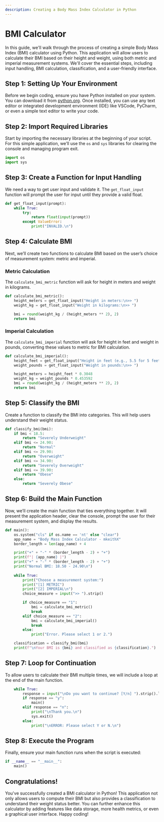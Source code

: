 ```yaml
---
description: Creating a Body Mass Index Calculator in Python
---
```


# BMI Calculator

In this guide, we'll walk through the process of creating a simple Body Mass Index (BMI) calculator using Python. This application will allow users to calculate their BMI based on their height and weight, using both metric and imperial measurement systems. We'll cover the essential steps, including input handling, BMI calculation, classification, and a user-friendly interface.

## Step 1: Setting Up Your Environment

Before we begin coding, ensure you have Python installed on your system. You can download it from [python.org](https://www.python.org/). Once installed, you can use any text editor or integrated development environment (IDE) like VSCode, PyCharm, or even a simple text editor to write your code.

## Step 2: Import Required Libraries

Start by importing the necessary libraries at the beginning of your script. For this simple application, we’ll use the `os` and `sys` libraries for clearing the console and managing program exit.

```python
import os
import sys
```

## Step 3: Create a Function for Input Handling

We need a way to get user input and validate it. The `get_float_input` function will prompt the user for input until they provide a valid float.

```python
def get_float_input(prompt):
    while True:
        try:
            return float(input(prompt))
        except ValueError:
            print("INVALID.\n")
```

## Step 4: Calculate BMI

Next, we’ll create two functions to calculate BMI based on the user’s choice of measurement system: metric and imperial.

### Metric Calculation

The `calculate_bmi_metric` function will ask for height in meters and weight in kilograms.

```python
def calculate_bmi_metric():
    height_meters = get_float_input("Height in meters:\n>> ")
    weight_kg = get_float_input("Weight in kilograms:\n>> ")

    bmi = round(weight_kg / (height_meters ** 2), 2)
    return bmi
```

### Imperial Calculation

The `calculate_bmi_imperial` function will ask for height in feet and weight in pounds, converting these values to metric for BMI calculation.

```python
def calculate_bmi_imperial():
    height_feet = get_float_input("Height in feet (e.g., 5.5 for 5 feet 6 inches):\n>> ")
    weight_pounds = get_float_input("Weight in pounds:\n>> ")

    height_meters = height_feet * 0.3048
    weight_kg = weight_pounds * 0.453592
    bmi = round(weight_kg / (height_meters ** 2), 2)
    return bmi
```

## Step 5: Classify the BMI

Create a function to classify the BMI into categories. This will help users understand their weight status.

```python
def classify_bmi(bmi):
    if bmi < 18.5:
        return "Severely Underweight"
    elif bmi <= 24.90:
        return "Normal"
    elif bmi <= 29.90:
        return "Overweight"
    elif bmi <= 34.90:
        return "Severely Overweight"
    elif bmi <= 39.90:
        return "Obese"
    else:
        return "Severely Obese"
```

## Step 6: Build the Main Function

Now, we’ll create the main function that ties everything together. It will present the application header, clear the console, prompt the user for their measurement system, and display the results.

```python
def main():
    os.system("cls" if os.name == 'nt' else "clear")
    app_name = "Body Mass Index Calculator - mkeithX"
    border_length = len(app_name) + 4

    print("+" + "-" * (border_length - 2) + "+")
    print(f"| {app_name} |")
    print("+" + "-" * (border_length - 2) + "+")
    print("Normal BMI: 18.50 - 24.90\n")
    
    while True:
        print("Choose a measurement system:")
        print("[1] METRIC")
        print("[2] IMPERIAL\n")
        choice_measure = input(">> ").strip()

        if choice_measure == "1":
            bmi = calculate_bmi_metric()
            break
        elif choice_measure == "2":
            bmi = calculate_bmi_imperial()
            break
        else:
            print("Error. Please select 1 or 2.")

    classification = classify_bmi(bmi)
    print(f"\nYour BMI is {bmi} and classified as {classification}.")
```

## Step 7: Loop for Continuation

To allow users to calculate their BMI multiple times, we will include a loop at the end of the main function.

```python
    while True:
        response = input("\nDo you want to continue? [Y/n] ").strip().lower()
        if response == "y":
            main()
        elif response == "n":
            print("\nThank you.\n")
            sys.exit()
        else:
            print("\nERROR: Please select Y or N.\n")
```

## Step 8: Execute the Program

Finally, ensure your main function runs when the script is executed:

```python
if __name__ == "__main__":
    main()
```

## Congratulations!

You've successfully created a BMI calculator in Python! This application not only allows users to compute their BMI but also provides a classification to understand their weight status better. You can further enhance this calculator by adding features like data storage, more health metrics, or even a graphical user interface. Happy coding!

